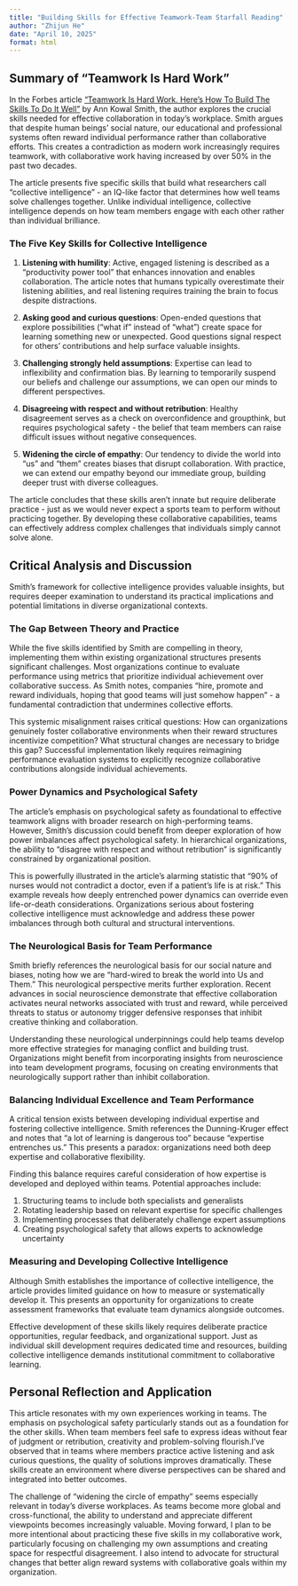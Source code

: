 ```yaml
---
title: "Building Skills for Effective Teamwork-Team Starfall Reading"
author: "Zhijun He"
date: "April 10, 2025"
format: html
---
```


## Summary of "Teamwork Is Hard Work"

In the Forbes article ["Teamwork Is Hard Work. Here's How To Build The Skills To Do It Well"](https://www.forbes.com/sites/annkowalsmith/2023/04/25/teamwork-is-hard-work-heres-how-to-build-the-skills-to-do-it-well/) by Ann Kowal Smith, the author explores the crucial skills needed for effective collaboration in today's workplace. Smith argues that despite human beings' social nature, our educational and professional systems often reward individual performance rather than collaborative efforts. This creates a contradiction as modern work increasingly requires teamwork, with collaborative work having increased by over 50% in the past two decades.

The article presents five specific skills that build what researchers call "collective intelligence" - an IQ-like factor that determines how well teams solve challenges together. Unlike individual intelligence, collective intelligence depends on how team members engage with each other rather than individual brilliance.

### The Five Key Skills for Collective Intelligence

1. **Listening with humility**: Active, engaged listening is described as a "productivity power tool" that enhances innovation and enables collaboration. The article notes that humans typically overestimate their listening abilities, and real listening requires training the brain to focus despite distractions.

2. **Asking good and curious questions**: Open-ended questions that explore possibilities ("what if" instead of "what") create space for learning something new or unexpected. Good questions signal respect for others' contributions and help surface valuable insights.

3. **Challenging strongly held assumptions**: Expertise can lead to inflexibility and confirmation bias. By learning to temporarily suspend our beliefs and challenge our assumptions, we can open our minds to different perspectives.

4. **Disagreeing with respect and without retribution**: Healthy disagreement serves as a check on overconfidence and groupthink, but requires psychological safety - the belief that team members can raise difficult issues without negative consequences.

5. **Widening the circle of empathy**: Our tendency to divide the world into "us" and "them" creates biases that disrupt collaboration. With practice, we can extend our empathy beyond our immediate group, building deeper trust with diverse colleagues.

The article concludes that these skills aren't innate but require deliberate practice - just as we would never expect a sports team to perform without practicing together. By developing these collaborative capabilities, teams can effectively address complex challenges that individuals simply cannot solve alone.

## Critical Analysis and Discussion

Smith's framework for collective intelligence provides valuable insights, but requires deeper examination to understand its practical implications and potential limitations in diverse organizational contexts.

### The Gap Between Theory and Practice

While the five skills identified by Smith are compelling in theory, implementing them within existing organizational structures presents significant challenges. Most organizations continue to evaluate performance using metrics that prioritize individual achievement over collaborative success. As Smith notes, companies "hire, promote and reward individuals, hoping that good teams will just somehow happen" - a fundamental contradiction that undermines collective efforts. 

This systemic misalignment raises critical questions: How can organizations genuinely foster collaborative environments when their reward structures incentivize competition? What structural changes are necessary to bridge this gap? Successful implementation likely requires reimagining performance evaluation systems to explicitly recognize collaborative contributions alongside individual achievements.

### Power Dynamics and Psychological Safety

The article's emphasis on psychological safety as foundational to effective teamwork aligns with broader research on high-performing teams. However, Smith's discussion could benefit from deeper exploration of how power imbalances affect psychological safety. In hierarchical organizations, the ability to "disagree with respect and without retribution" is significantly constrained by organizational position.

This is powerfully illustrated in the article's alarming statistic that "90% of nurses would not contradict a doctor, even if a patient's life is at risk." This example reveals how deeply entrenched power dynamics can override even life-or-death considerations. Organizations serious about fostering collective intelligence must acknowledge and address these power imbalances through both cultural and structural interventions.

### The Neurological Basis for Team Performance

Smith briefly references the neurological basis for our social nature and biases, noting how we are "hard-wired to break the world into Us and Them." This neurological perspective merits further exploration. Recent advances in social neuroscience demonstrate that effective collaboration activates neural networks associated with trust and reward, while perceived threats to status or autonomy trigger defensive responses that inhibit creative thinking and collaboration.

Understanding these neurological underpinnings could help teams develop more effective strategies for managing conflict and building trust. Organizations might benefit from incorporating insights from neuroscience into team development programs, focusing on creating environments that neurologically support rather than inhibit collaboration.

### Balancing Individual Excellence and Team Performance

A critical tension exists between developing individual expertise and fostering collective intelligence. Smith references the Dunning-Kruger effect and notes that "a lot of learning is dangerous too" because "expertise entrenches us." This presents a paradox: organizations need both deep expertise and collaborative flexibility. 

Finding this balance requires careful consideration of how expertise is developed and deployed within teams. Potential approaches include:

1. Structuring teams to include both specialists and generalists
2. Rotating leadership based on relevant expertise for specific challenges
3. Implementing processes that deliberately challenge expert assumptions
4. Creating psychological safety that allows experts to acknowledge uncertainty

### Measuring and Developing Collective Intelligence

Although Smith establishes the importance of collective intelligence, the article provides limited guidance on how to measure or systematically develop it. This presents an opportunity for organizations to create assessment frameworks that evaluate team dynamics alongside outcomes. 

Effective development of these skills likely requires deliberate practice opportunities, regular feedback, and organizational support. Just as individual skill development requires dedicated time and resources, building collective intelligence demands institutional commitment to collaborative learning.

## Personal Reflection and Application

This article resonates with my own experiences working in teams. The emphasis on psychological safety particularly stands out as a foundation for the other skills. When team members feel safe to express ideas without fear of judgment or retribution, creativity and problem-solving flourish.I've observed that in teams where members practice active listening and ask curious questions, the quality of solutions improves dramatically. These skills create an environment where diverse perspectives can be shared and integrated into better outcomes.

The challenge of "widening the circle of empathy" seems especially relevant in today's diverse workplaces. As teams become more global and cross-functional, the ability to understand and appreciate different viewpoints becomes increasingly valuable. Moving forward, I plan to be more intentional about practicing these five skills in my collaborative work, particularly focusing on challenging my own assumptions and creating space for respectful disagreement. I also intend to advocate for structural changes that better align reward systems with collaborative goals within my organization.